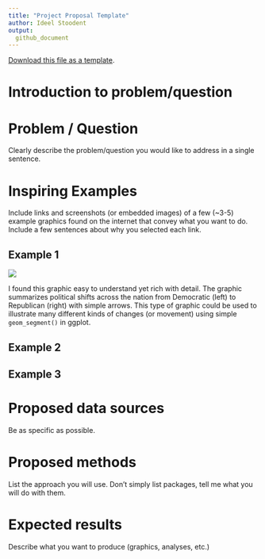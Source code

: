 ```yaml
---
title: "Project Proposal Template"
author: Ideel Stoodent
output: 
  github_document
---
```


[<i class="fa fa-file-code-o fa-1x" aria-hidden="true"></i> Download this file as a template ](http://adamwilson.us/SpatialDataScience/scripts/Project_ProposalTemplate.Rmd).

# Introduction to problem/question
  
# Problem / Question
Clearly describe the problem/question you would like to address in a single sentence.

# Inspiring Examples

Include links and screenshots (or embedded images) of a few (~3-5) example graphics found on the internet that convey what you want to do.  Include a few sentences about why you selected each link.

## Example 1
![](https://theoreticalecology.files.wordpress.com/2012/05/6307925837_5074118a44_b.jpg)

I found this graphic easy to understand yet rich with detail.  The graphic summarizes political shifts across the nation from Democratic (left) to Republican (right) with simple arrows.  This type of graphic could be used to illustrate many different kinds of changes (or movement) using simple `geom_segment()` in ggplot.

## Example 2

## Example 3


# Proposed data sources

Be as specific as possible.

# Proposed methods

List the approach you will use. Don't simply list packages, tell me what you will do with them.

# Expected results

Describe what you want to produce (graphics, analyses, etc.)
